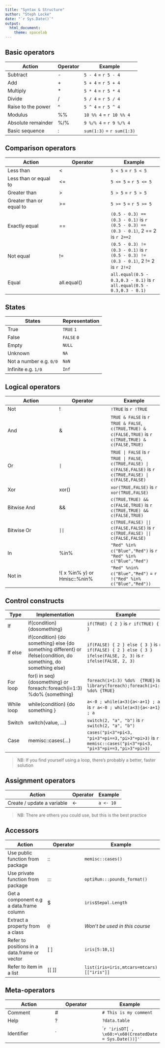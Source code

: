 ```yaml
---
title: "Syntax & Structure"
author: "Steph Locke"
date: "`r Sys.Date()`"
output:
  html_document:
    theme: spacelab
---
```


## Basic operators

Action | Operator | Example
------------- | ------------- | -------------
Subtract | - | `5 - 4` = `r 5 - 4`
Add | + | `5 + 4` = `r 5 + 4`
Multiply | * | `5 * 4` = `r 5 * 4`
Divide | / | `5 / 4` = `r 5 / 4`
Raise to the power | ^ | `5 ^ 4` = `r 5 ^ 4`
Modulus | %% | `10 %% 4` = `r 10 %% 4`
Absolute remainder | %/% | `9 %/% 4` = `r 9 %/% 4`
Basic sequence | : | `sum(1:3)` = `r sum(1:3)`

## Comparison operators

Action | Operator | Example
------------- | ------------- | -------------
Less than | < | `5 < 5` = `r 5 < 5`
Less than or equal to | <= | `5 <= 5` = `r 5 <= 5`
Greater than | > | `5 > 5` = `r 5 > 5`
Greater than or equal to | >= | `5 >= 5` = `r 5 >= 5`
Exactly equal | == | `(0.5 - 0.3) == (0.3 - 0.1)` is `r (0.5 - 0.3) == (0.3 - 0.1)`, 2 == 2 is `r 2==2`
Not equal | != | `(0.5 - 0.3) != (0.3 - 0.1)` is `r (0.5 - 0.3) != (0.3 - 0.1)`, 2 != 2 is `r 2!=2`
Equal | all.equal() | `all.equal(0.5 - 0.3,0.3 - 0.1)` is `r all.equal(0.5 - 0.3,0.3 - 0.1)`

## States

States | Representation  
------------- | -------------
True | `TRUE` `1`
False | `FALSE` `0`
Empty | `NULL`
Unknown | `NA`
Not a number e.g. `0/0`| `NaN`
Infinite e.g. `1/0` | `Inf`

## Logical operators

Action | Operator | Example
------------- | ------------- | -------------
Not | ! | `!TRUE` is `r !TRUE`
And | & | `TRUE & FALSE` is `r TRUE & FALSE`, `c(TRUE,TRUE) & c(FALSE,TRUE)` is `r c(TRUE,TRUE) & c(FALSE,TRUE)`
Or | `|` | `TRUE | FALSE` is `r TRUE | FALSE`, `c(TRUE,FALSE) | c(FALSE,FALSE)` is `r c(TRUE,FALSE) | c(FALSE,FALSE)`
Xor | xor() | `xor(TRUE,FALSE)` is `r xor(TRUE,FALSE)`
Bitwise And | && | `c(TRUE,TRUE) && c(FALSE,TRUE)` is `r c(TRUE,TRUE) && c(FALSE,TRUE)`
Bitwise Or | `||` | `c(TRUE,FALSE) || c(FALSE,FALSE)` is `r c(TRUE,FALSE) || c(FALSE,FALSE)`
In | %in% | `"Red" %in% c("Blue","Red")` is `r  "Red" %in% c("Blue","Red")`
Not in | !( x %in% y) or Hmisc::%nin% | `"Red" %nin% c("Blue","Red")` = `r !("Red" %in% c("Blue","Red"))`



## Control constructs

Type | Implementation | Example
------------- | ------------- | -------------
If | if(condition) {dosomething} | `if(TRUE) { 2 }` is `r if(TRUE) { 2 }`
If else | if(condition) {do something} else {do something different} or ifelse(condition, do something, do something else) | `if(FALSE) { 2 } else { 3 }` is `r if(FALSE) { 2 } else { 3 }` `ifelse(FALSE, 2, 3)` is `r ifelse(FALSE, 2, 3)`
For loop | for(i in seq) {dosomething} or foreach::foreach(i=1:3) %do% {something} | `foreach(i=1:3) %do%  {TRUE}` is `r library(foreach);foreach(i=1:3) %do% {TRUE}` 
While loop | while(condition) {do something } | `a<-0 ; while(a<3){a<-a+1} ; a` is `r a<-0 ; while(a<3){a<-a+1} ; a`
Switch | switch(value, ...) | `switch(2, "a", "b")` is `r switch(2, "a", "b")`
Case | memisc::cases(...) | `cases("pi<3"=pi<3, "pi=3"=pi==3,"pi>3"=pi>3)` is `r memisc::cases("pi<3"=pi<3, "pi=3"=pi==3,"pi>3"=pi>3)`

> NB: If you find yourself using a loop, there's probably a better, faster solution

## Assignment operators

Action | Operator | Example
------------- | ------------- | -------------
Create / update a variable | <- | `a <- 10`

> NB: There are others you could use, but this is the best practice

## Accessors

Action | Operator | Example
------------- | ------------- | -------------
Use public function from package | :: | `memisc::cases()`
Use private function from package | ::: | `optiRum:::pounds_format()`
Get a component e.g a data.frame column | $ | `iris$Sepal.Length`
Extract a property from a class | `@` | *Won't be used in this course*
Refer to positions in a data.frame or vector | [ ] | `iris[5:10,1]`
Refer to item in a list | [[ ]] | `list(iris=iris,mtcars=mtcars)[["iris"]]`

## Meta-operators

Action | Operator | Example
------------- | ------------- | -------------
Comment | # | `# This is my comment`
Help | ? | `?data.table`
Identifier | \` |  ```r 'irisDT[ , \x60:=\x60(CreatedDate = Sys.Date())]'` ``
